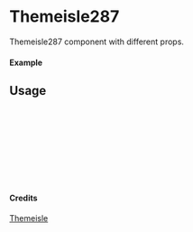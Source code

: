 
<Meta of={Themeisle287} title="Themeisle/Themeisle287" />

# Themeisle287

Themeisle287 component with different props.

#### Example

<Canvas of={Themeisle287.Primary} />

## Usage

```ts
import { Themeisle287 } from "yadl-ui";

const Example = () => {
  return (
      <Themeisle287 />
  );
};

export default Example;
```

#### Credits
[Themeisle](https://themeisle.com/illustrations)
